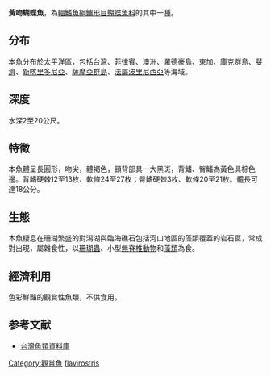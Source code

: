 {{Speciesbox
| name = 黃吻蝴蝶魚
| image = Chaetodon flavirostris 1.jpg
| image_width = 250px
| status = LC
| status_system = IUCN3.1
| genus = Chaetodon
| species = flavirostris
| authority = [[Günther|Günther]], 1874
| synonyms = *''Chaetodon aphrodite''<br /><small>Ogilby, 1889</small> ''
*''Chaetodon dorsiocellatus''<br /><small>Günther, 1874</small> ''
}} 
'''黃吻蝴蝶魚'''，為[[輻鰭魚綱|輻鰭魚綱]][[鱸形目|鱸形目]][[蝴蝶魚科|蝴蝶魚科]]的其中一[[種|種]]。

==分布==
本魚分布於[[太平洋|太平洋]]區，包括[[台灣|台灣]]、[[菲律賓|菲律賓]]、[[澳洲|澳洲]]、[[羅德豪島|羅德豪島]]、[[東加|東加]]、[[庫克群島|庫克群島]]、[[斐濟|斐濟]]、[[新喀里多尼亞|新喀里多尼亞]]、[[薩摩亞群島|薩摩亞群島]]、[[法屬波里尼西亞|法屬波里尼西亞]]等海域。

==深度==
水深2至20公尺。

==特徵==
本魚體呈長圓形，吻尖，體褐色，頸背部具一大黑斑，背鰭、臀鰭為黃色具棕色邊。背鰭硬棘12至13枚、軟條24至27枚；臀鰭硬棘3枚、軟條20至21枚。體長可達18公分。

==生態==
本魚棲息在珊瑚繁盛的對潟湖與臨海礁石包括河口地區的藻類覆蓋的岩石區，常成對出現，屬雜食性，以[[珊瑚蟲|珊瑚蟲]]、小型[[無脊椎動物|無脊椎動物]]和[[藻類|藻類]]為食。

==經濟利用==
色彩鮮豔的觀賞性魚類，不供食用。

==参考文献==
*[http://fishdb.sinica.edu.tw/ 台灣魚類資料庫]{{Wayback|url=http://fishdb.sinica.edu.tw/ |date=20160304193340 }}
{{Taxonbar|from=Q772027}}

[[Category:觀賞魚|Category:觀賞魚]]
[[Category:蝴蝶魚屬|flavirostris]]